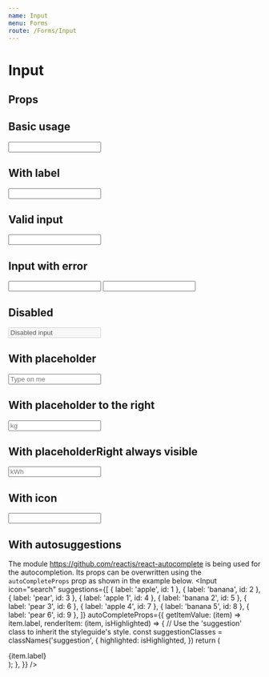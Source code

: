 ```yaml
---
name: Input
menu: Forms
route: /Forms/Input
---
```



# Input

## Props
<PropsTable of={Input} />

## Basic usage
<Playground wrapper={Wrapper}>
  <Input />
</Playground>

## With label
<Playground wrapper={Wrapper}>
  <Input label="Input with label" />
</Playground>

## Valid input
<Playground wrapper={Wrapper}>
  <Input touched={true} isValid={true} />
</Playground>

## Input with error
<Playground wrapper={Wrapper}>
  <Input touched={true} isValid={false} />
</Playground>

<Playground wrapper={Wrapper}>
  <Input touched={true} error="Oops. You messed up." />
</Playground>

## Disabled
<Playground wrapper={Wrapper}>
  <Input disabled value="Disabled input" />
</Playground>

## With placeholder
<Playground wrapper={Wrapper}>
  <Input placeholder="Type on me" />
</Playground>

## With placeholder to the right
<Playground wrapper={Wrapper}>
  <Input placeholder="kg" placeholderRight />
</Playground>

## With placeholderRight always visible
<Playground wrapper={Wrapper}>
  <Input placeholder="kWh" placeholderRight placeholderAlwaysVisible />
</Playground>

## With icon
<Playground wrapper={Wrapper}>
  <Input icon="search" />
</Playground>

## With autosuggestions
The module https://github.com/reactjs/react-autocomplete is being used for the
autocompletion. Its props can be overwritten using the `autoCompleteProps` prop
as shown in the example below.
<Playground wrapper={Wrapper}>
  <Input
    icon="search"
    suggestions={[
      { label: 'apple',  id: 1 },
      { label: 'banana', id: 2 },
      { label: 'pear',   id: 3 },
      { label: 'apple 1',  id: 4 },
      { label: 'banana 2', id: 5 },
      { label: 'pear 3',   id: 6 },
      { label: 'apple 4',  id: 7 },
      { label: 'banana 5', id: 8 },
      { label: 'pear 6',   id: 9 },
    ]}
    autoCompleteProps={{
      getItemValue: (item) => item.label,
      renderItem: (item, isHighlighted) => {
        // Use the 'suggestion' class to inherit the styleguide's style.
        const suggestionClasses = classNames('suggestion', {
          highlighted: isHighlighted,
        })
        return (
          <div className={suggestionClasses} key={item.id}>
            {item.label}
          </div>
        );
      },
    }}
  />
  <br/>
  <br/>
  <br/>
  <br/>
  <br/>
  <br/>
  <br/>
  <br/>
</Playground>
